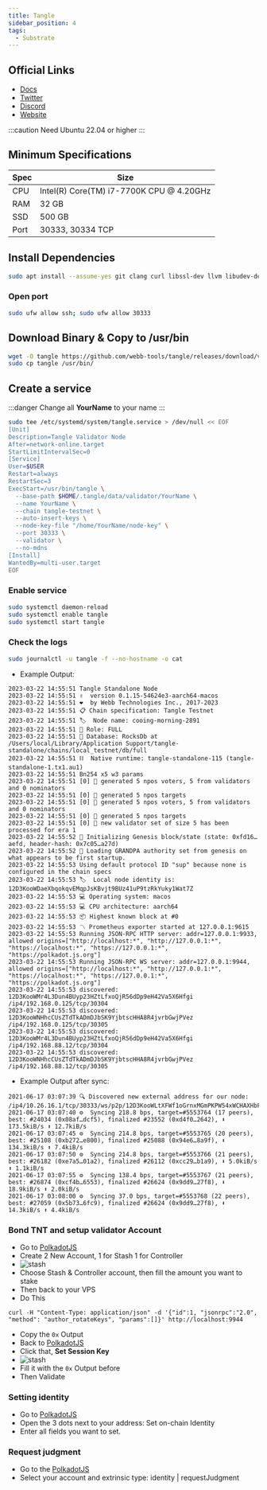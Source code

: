 ```yaml
---
title: Tangle
sidebar_position: 4
tags:
  - Substrate
---
```


## Official Links

- [Docs](https://docs.webb.tools/docs/ecosystem-roles/validator/quickstart/)
- [Twitter](https://x.com/webbprotocol)
- [Discord](https://discord.gg/T7VxhKuhWq)
- [Website](https://www.webb.tools/)

:::caution
Need Ubuntu 22.04 or higher
:::

## Minimum Specifications

| Spec | Size |
|----------|----------|
| CPU | Intel(R) Core(TM) i7-7700K CPU @ 4.20GHz |
| RAM | 32 GB |
| SSD | 500 GB |
| Port | 30333, 30334 TCP |

## Install Dependencies

```sh filename="install" copy
sudo apt install --assume-yes git clang curl libssl-dev llvm libudev-dev make protobuf-compiler
```

### Open port

```sh filename="port" copy
sudo ufw allow ssh; sudo ufw allow 30333
```

## Download Binary & Copy to /usr/bin

```sh filename="bin" copy
wget -O tangle https://github.com/webb-tools/tangle/releases/download/v0.4.7/tangle-standalone-linux-amd64 && chmod +x tangle
sudo cp tangle /usr/bin/
```

## Create a service

:::danger
Change all **YourName** to your name
:::

```sh filename="systemd" copy
sudo tee /etc/systemd/system/tangle.service > /dev/null << EOF
[Unit]
Description=Tangle Validator Node
After=network-online.target
StartLimitIntervalSec=0
[Service]
User=$USER
Restart=always
RestartSec=3
ExecStart=/usr/bin/tangle \
  --base-path $HOME/.tangle/data/validator/YourName \
  --name YourName \
  --chain tangle-testnet \
  --auto-insert-keys \
  --node-key-file "/home/YourName/node-key" \
  --port 30333 \
  --validator \
  --no-mdns
[Install]
WantedBy=multi-user.target
EOF
```

### Enable service

```sh filename="start" copy
sudo systemctl daemon-reload
sudo systemctl enable tangle
sudo systemctl start tangle
```

### Check the logs

```sh filename="logs" copy
sudo journalctl -u tangle -f --no-hostname -o cat
```

- Example Output:

```
2023-03-22 14:55:51 Tangle Standalone Node
2023-03-22 14:55:51 ✌️  version 0.1.15-54624e3-aarch64-macos
2023-03-22 14:55:51 ❤️  by Webb Technologies Inc., 2017-2023
2023-03-22 14:55:51 📋 Chain specification: Tangle Testnet
2023-03-22 14:55:51 🏷  Node name: cooing-morning-2891
2023-03-22 14:55:51 👤 Role: FULL
2023-03-22 14:55:51 💾 Database: RocksDb at /Users/local/Library/Application Support/tangle-standalone/chains/local_testnet/db/full
2023-03-22 14:55:51 ⛓  Native runtime: tangle-standalone-115 (tangle-standalone-1.tx1.au1)
2023-03-22 14:55:51 Bn254 x5 w3 params
2023-03-22 14:55:51 [0] 💸 generated 5 npos voters, 5 from validators and 0 nominators
2023-03-22 14:55:51 [0] 💸 generated 5 npos targets
2023-03-22 14:55:51 [0] 💸 generated 5 npos voters, 5 from validators and 0 nominators
2023-03-22 14:55:51 [0] 💸 generated 5 npos targets
2023-03-22 14:55:51 [0] 💸 new validator set of size 5 has been processed for era 1
2023-03-22 14:55:52 🔨 Initializing Genesis block/state (state: 0xfd16…aefd, header-hash: 0x7c05…a27d)
2023-03-22 14:55:52 👴 Loading GRANDPA authority set from genesis on what appears to be first startup.
2023-03-22 14:55:53 Using default protocol ID "sup" because none is configured in the chain specs
2023-03-22 14:55:53 🏷  Local node identity is: 12D3KooWDaeXbqokqvEMqpJsKBvjt9BUz41uP9tzRkYuky1Wat7Z
2023-03-22 14:55:53 💻 Operating system: macos
2023-03-22 14:55:53 💻 CPU architecture: aarch64
2023-03-22 14:55:53 📦 Highest known block at #0
2023-03-22 14:55:53 〽️ Prometheus exporter started at 127.0.0.1:9615
2023-03-22 14:55:53 Running JSON-RPC HTTP server: addr=127.0.0.1:9933, allowed origins=["http://localhost:*", "http://127.0.0.1:*", "https://localhost:*", "https://127.0.0.1:*", "https://polkadot.js.org"]
2023-03-22 14:55:53 Running JSON-RPC WS server: addr=127.0.0.1:9944, allowed origins=["http://localhost:*", "http://127.0.0.1:*", "https://localhost:*", "https://127.0.0.1:*", "https://polkadot.js.org"]
2023-03-22 14:55:53 discovered: 12D3KooWMr4L3Dun4BUyp23HZtLfxoQjR56dDp9eH42Va5X6Hfgi /ip4/192.168.0.125/tcp/30304
2023-03-22 14:55:53 discovered: 12D3KooWNHhcCUsZTdTkADmDJbSK9YjbtscHHA8R4jvrbGwjPVez /ip4/192.168.0.125/tcp/30305
2023-03-22 14:55:53 discovered: 12D3KooWMr4L3Dun4BUyp23HZtLfxoQjR56dDp9eH42Va5X6Hfgi /ip4/192.168.88.12/tcp/30304
2023-03-22 14:55:53 discovered: 12D3KooWNHhcCUsZTdTkADmDJbSK9YjbtscHHA8R4jvrbGwjPVez /ip4/192.168.88.12/tcp/30305
```


- Example Output after sync:

```
2021-06-17 03:07:39 🔍 Discovered new external address for our node: /ip4/10.26.16.1/tcp/30333/ws/p2p/12D3KooWLtXFWf1oGrnxMGmPKPW54xWCHAXHbFh4Eap6KXmxoi9u
2021-06-17 03:07:40 ⚙️  Syncing 218.8 bps, target=#5553764 (17 peers), best: #24034 (0x08af…dcf5), finalized #23552 (0xd4f0…2642), ⬇ 173.5kiB/s ⬆ 12.7kiB/s
2021-06-17 03:07:45 ⚙️  Syncing 214.8 bps, target=#5553765 (20 peers), best: #25108 (0xb272…e800), finalized #25088 (0x94e6…8a9f), ⬇ 134.3kiB/s ⬆ 7.4kiB/s
2021-06-17 03:07:50 ⚙️  Syncing 214.8 bps, target=#5553766 (21 peers), best: #26182 (0xe7a5…01a2), finalized #26112 (0xcc29…b1a9), ⬇ 5.0kiB/s ⬆ 1.1kiB/s
2021-06-17 03:07:55 ⚙️  Syncing 138.4 bps, target=#5553767 (21 peers), best: #26874 (0xcf4b…6553), finalized #26624 (0x9dd9…27f8), ⬇ 18.9kiB/s ⬆ 2.0kiB/s
2021-06-17 03:08:00 ⚙️  Syncing 37.0 bps, target=#5553768 (22 peers), best: #27059 (0x5b73…6fc9), finalized #26624 (0x9dd9…27f8), ⬇ 14.3kiB/s ⬆ 4.4kiB/s
```

### Bond TNT and setup validator Account

- Go to [PolkadotJS](https://polkadot.js.org/apps/?rpc=wss%3A%2F%2Frpc-archive.tangle.tools#/accounts)
- Create 2 New Account, 1 for Stash 1 for Controller
- ![stash](/img/tan.png)
- Choose Stash & Controller account, then fill the amount you want to stake
- Then back to your VPS
- Do This 
```
curl -H "Content-Type: application/json" -d '{"id":1, "jsonrpc":"2.0", "method": "author_rotateKeys", "params":[]}' http://localhost:9944
```
- Copy the `0x` Output
- Back to [PolkadotJS](https://polkadot.js.org/apps/?rpc=wss%3A%2F%2Frpc-archive.tangle.tools#/staking/actions)
- Click that, **Set Session Key**
- ![stash](/img/sessi.png)
- Fill it with the `0x` Output before
- Then Validate

### Setting identity


- Go to [PolkadotJS](https://polkadot.js.org/apps/?rpc=wss%3A%2F%2Frpc-archive.tangle.tools#/accounts)
- Open the 3 dots next to your address: Set on-chain Identity
- Enter all fields you want to set.

### Request judgment

- Go to the [PolkadotJS](https://polkadot.js.org/apps/?rpc=wss%3A%2F%2Frpc-archive.tangle.tools#/extrinsics)
- Select your account and extrinsic type: identity | requestJudgment